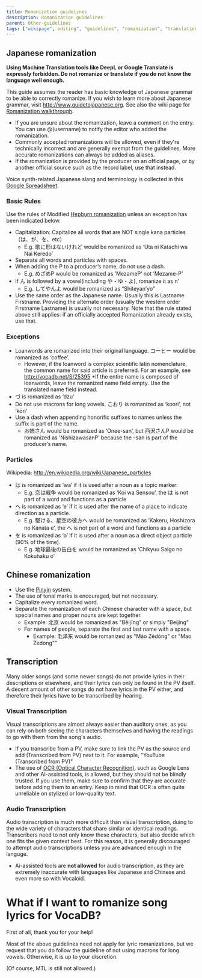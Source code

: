---
title: Romanization guidelines
description: Romanization guidelines
parent: Other-guidelines
tags: ["wikipage", editing", "guidelines", "romanization", "translation", "transcription", "names", "lyrics", "languages", "documentation", "vocadb"]
---

## Japanese romanization

**Using Machine Translation tools like DeepL or Google Translate is expressly forbidden. Do not romanize or translate if you do not know the language well enough.**

This guide assumes the reader has basic knowledge of Japanese grammar to be able to correctly romanize. If you wish to learn more about Japanese grammar, visit http://www.guidetojapanese.org. See also the wiki page for [Romanization walkthrough](/docs/other-guidelines/romanization-walkthrough).

* If you are unsure about the romanization, leave a comment on the entry. You can use @(username) to notify the editor who added the romanization.
* Commonly accepted romanizations will be allowed, even if they're technically incorrect and are generally exempt from the guidelines. More accurate romanizations can always be added as aliases.
* If the romanization is provided by the producer on an official page, or by another official source such as the record label, use that instead.

Voice synth-related Japanese slang and terminology is collected in this [Google Spreadsheet](https://docs.google.com/spreadsheets/d/1h7KGUnq8WUJ87L7IgPxaTMvhNZ7npeSoseOJZmh8PoM/).

### Basic Rules

Use the rules of Modified [Hepburn romanization](http://en.wikipedia.org/wiki/Hepburn_romanization) unless an exception has been indicated below.

* Capitalization: Capitalize all words that are NOT single kana particles（は、が、を、etc）
    * E.g. 歌に形はないけれど would be romanized as ‘Uta ni Katachi wa Nai Keredo’
* Separate all words and particles with spaces.
* When adding the P to a producer’s name, do not use a dash.
    * E.g. めざめP  would be romanized as ‘MezameP’ not ‘Mezame-P’
* If ん is followed by a vowel(including や・ゆ・よ), romanize it as n’
    * E.g. してやんよ would be romanized as “Shiteyan’yo”
* Use the same order as the Japanese name. Usually this is Lastname Firstname. Providing the alternate order (usually the western order Firstname Lastname) is usually not necessary. Note that the rule stated above still applies: if an officially accepted Romanization already exists, use that.

### Exceptions

* Loanwords are romanized into their original language. コーヒー would be romanized as ‘coffee’.
    * However, if the loanword is complex scientific latin nomenclature, the common name for said article is preferred. For an example, see http://vocadb.net/S/25395
    *If the entire name is composed of loanwords, leave the romanized name field empty. Use the translated name field instead.
* づ is romanized as ‘dzu’
* Do not use macrons for long vowels. こおり is romanized as ‘koori’, not ‘kōri’
* Use a dash when appending honorific suffixes to names unless the suffix is part of the name.
    * お姉さん would be romanized as ‘Onee-san’, but 西沢さんP would be romanized as ‘NishizawasanP’ because the –san is part of the producer’s name.

### Particles

Wikipedia: http://en.wikipedia.org/wiki/Japanese_particles

* は is romanized as ‘wa’ if it is used after a noun as a topic marker:
    * E.g. 恋は戦争 would be romanized as ‘Koi wa Sensou’, the は is not part of a word and functions as a particle
* へ is romanized as ‘e’ if it is used after the name of a place to indicate direction as a particle.
    * E.g. 駆ける、星空の彼方へ would be romanized as ‘Kakeru, Hoshizora no Kanata e’, the へ is not part of a word and functions as a particle
* を is romanized as ‘o’ if it is used after a noun as a direct object particle (90% of the time).
    * E.g. 地球最後の告白を would be romanized as ‘Chikyuu Saigo no Kokuhaku o’

## Chinese romanization

* Use the [Pinyin](http://en.wikipedia.org/wiki/Pinyin) system.
* The use of tonal marks is encouraged, but not necessary.
* Capitalize every romanized word.
* Separate the romanization of each Chinese character with a space, but special names and proper nouns are kept together.
    * Example: 北京 would be romanized as "Běijīng" or simply "Beijing"
    * For names of people, separate the first and last name with a space.
        * Example: 毛泽东 would be romanized as "Máo Zédōng" or "Mao Zedong""

## Transcription

Many older songs (and some newer songs) do not provide lyrics in their descriptions or elsewhere, and their lyrics can only be found in the PV itself. A decent amount of other songs do not have lyrics in the PV either, and therefore their lyrics have to be transcribed by hearing. 

### Visual Transcription

Visual transcriptions are almost always easier than auditory ones, as you can rely on both seeing the characters themselves and having the readings to go with them from the song's audio. 

* If you transcribe from a PV, make sure to link the PV as the source and add (Transcribed from PV) next to it. For example, "YouTube (Transcribed from PV)"
* The use of [OCR (Optical Character Recognition)](https://en.wikipedia.org/wiki/Optical_character_recognition), such as Google Lens and other AI-assisted tools, is allowed, but they should not be blindly trusted. If you use them, make sure to confirm that they are accurate before adding them to an entry. Keep in mind that OCR is often quite unreliable on stylized or low-quality text.


### Audio Transcription

Audio transcription is much more difficult than visual transcription, duing to the wide variety of characters that share similar or identical readings. Transcribers need to not only know these characters, but also decide which one fits the given context best. For this reason, it is generally discouraged to attempt audio transcriptions unless you are advanced enough in the languge. 

* Ai-assisted tools are **not allowed** for audio transcription, as they are extremely inaccurate with languages like Japanese and Chinese and even more so with Vocaloid.


# What if I want to romanize song lyrics for VocaDB?

First of all, thank you for your help! 

Most of the above guidelines need not apply for lyric romanizations, but we request that you do follow the guideline of not using macrons for long vowels. Otherwise, it is up to your discretion.

(Of course, MTL is still not allowed.)